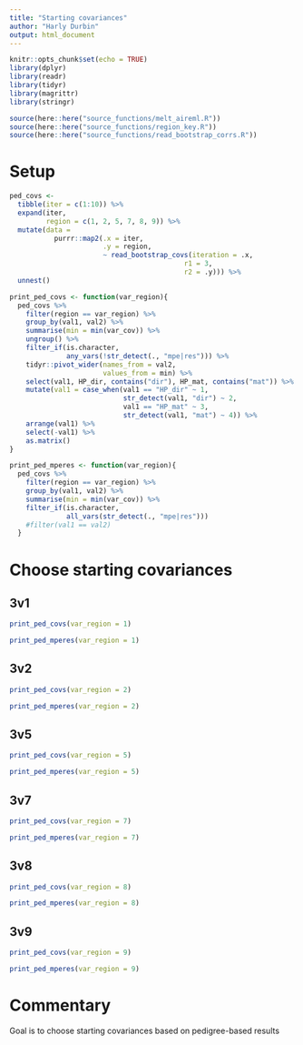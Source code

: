 ---
title: "Starting covariances"
author: "Harly Durbin"
output: html_document
---

```{r setup, include=FALSE}
knitr::opts_chunk$set(echo = TRUE)
library(dplyr)
library(readr)
library(tidyr)
library(magrittr)
library(stringr)

source(here::here("source_functions/melt_aireml.R"))
source(here::here("source_functions/region_key.R"))
source(here::here("source_functions/read_bootstrap_corrs.R"))
```

# Setup

```{r}
ped_covs <-
  tibble(iter = c(1:10)) %>% 
  expand(iter,
         region = c(1, 2, 5, 7, 8, 9)) %>% 
  mutate(data = 
           purrr::map2(.x = iter,
                       .y = region,
                       ~ read_bootstrap_covs(iteration = .x,
                                           r1 = 3,
                                           r2 = .y))) %>% 
  unnest()
```

```{r}

print_ped_covs <- function(var_region){
  ped_covs %>% 
    filter(region == var_region) %>% 
    group_by(val1, val2) %>% 
    summarise(min = min(var_cov)) %>%
    ungroup() %>% 
    filter_if(is.character, 
              any_vars(!str_detect(., "mpe|res"))) %>% 
    tidyr::pivot_wider(names_from = val2,
                       values_from = min) %>% 
    select(val1, HP_dir, contains("dir"), HP_mat, contains("mat")) %>% 
    mutate(val1 = case_when(val1 == "HP_dir" ~ 1,
                            str_detect(val1, "dir") ~ 2,
                            val1 == "HP_mat" ~ 3,
                            str_detect(val1, "mat") ~ 4)) %>% 
    arrange(val1) %>% 
    select(-val1) %>% 
    as.matrix()
}

```

```{r}
print_ped_mperes <- function(var_region){
  ped_covs %>% 
    filter(region == var_region) %>% 
    group_by(val1, val2) %>% 
    summarise(min = min(var_cov)) %>% 
    filter_if(is.character, 
              all_vars(str_detect(., "mpe|res"))) 
    #filter(val1 == val2)
  }
```


# Choose starting covariances

## 3v1

```{r}
print_ped_covs(var_region = 1)
```

```{r}
print_ped_mperes(var_region = 1)
```

## 3v2

```{r}
print_ped_covs(var_region = 2)
```

```{r}
print_ped_mperes(var_region = 2)
```

## 3v5

```{r}
print_ped_covs(var_region = 5)
```

```{r}
print_ped_mperes(var_region = 5)
```

## 3v7

```{r}
print_ped_covs(var_region = 7)
```

```{r}
print_ped_mperes(var_region = 7)
```

## 3v8

```{r}
print_ped_covs(var_region = 8)
```

```{r}
print_ped_mperes(var_region = 8)
```

## 3v9

```{r}
print_ped_covs(var_region = 9)
```

```{r}
print_ped_mperes(var_region = 9)
```

# Commentary

Goal is to choose starting covariances based on pedigree-based results
